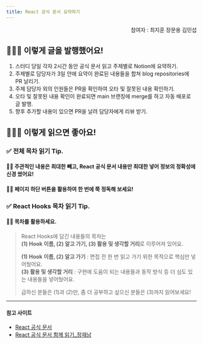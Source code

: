 ```yaml
---
title: React 공식 문서 요약하기
---
```

<div align="right">
  참여자 : 
  <a src="https://github.com/JitHoon" alt="최지훈"> 최지훈 </a>
  <a src="https://github.com/moonyah" alt="장문용"> 장문용 </a>
  <a src="https://github.com/LikeFireAndSky" alt="김민섭"> 김민섭</a>
</div>

## 🧑🏻‍💻 이렇게 글을 발행했어요!

1. 스터디 당일 각자 2시간 동안 공식 문서 읽고 주제별로 Notion에 요약하기.
2. 주제별로 담당자가 3일 안에 요약이 완료된 내용들을 합쳐 blog repositories에 PR 날리기.
3. 주제 담당자 외의 인원들은 PR을 확인하여 오타 및 잘못된 내용 확인하기.
4. 오타 및 잘못된 내용 확인이 완료되면 main 브랜칭에 merge를 하고 자동 배포로 글 발행.
5. 향후 추가할 내용이 있으면 PR을 날려 담당자에게 리뷰 받기.


## 🧑🏻‍💻 이렇게 읽으면 좋아요!

### ✅ 전체 목차 읽기 Tip.

#### 👊🏻 주관적인 내용은 최대한 빼고, React 공식 문서 내용만 최대한 넣어 정보의 정확성에 신경 썼어요!

#### 👊🏻 페이지 하단 버튼을 활용하여 한 번에 쭉 정독해 보세요!

### ✅ React Hooks 목차 읽기 Tip.

#### 👊🏻 목차를 활용하세요.

  > React Hooks에 담긴 내용들의 목차는  
  > **(1) Hook 이름, (2) 알고 가기, (3) 활용 및 생각할 거리**로 이루어져 있어요.  
  > 
  > **(1) Hook 이름, (2) 알고 가기** : 면접 전 한 번 읽고 가기 위한 목적으로 핵심만 넣어뒀어요.  
  > **(3) 활용 및 생각할 거리** : 구현에 도움이 되는 내용들과 동작 방식 등 더 심도 있는 내용들을 넣어뒀어요.
  > 
  > 급하신 분들은 (1)과 (2)만, 좀 더 공부하고 싶으신 분들은 (3)까지 읽어보세요!

---
#### 참고 사이트

- [React 공식 문서](https://react.dev/)
- [React 공식 문서 함께 읽기_정재남](https://react-ko.dev/)